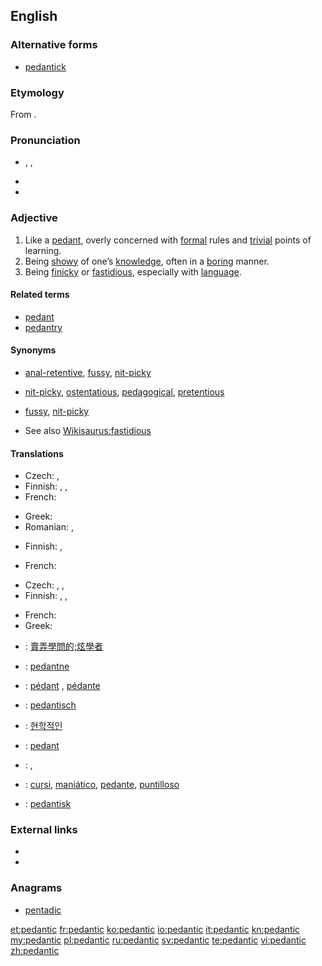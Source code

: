 {{was wotd|2006|March|31}}
==English==

===Alternative forms===
* [[pedantick]] {{qualifier|obsolete}}

===Etymology===
From {{suffix|pedant|ic}}.

===Pronunciation===
* {{enPR|pa-dăn'tĭk}}, {{IPA|/pəˈdæn.tɪk/}}, {{SAMPA|/p@"d{ntIk/}}
* {{audio|en-us-pedantic.ogg|Audio (US)}}
* {{rhymes|æntɪk}}

===Adjective===
{{en-adj}}

# Like a [[pedant]], overly concerned with [[formal]] rules and [[trivial]] points of learning.
# Being [[showy]] of one’s [[knowledge]], often in a [[boring]] manner.
# Being [[finicky]] or [[fastidious]], especially with [[language]].

====Related terms====
* [[pedant]]
* [[pedantry]]

====Synonyms====
* {{sense|like a pedant}} {{qualifier|informal, derogatory}} [[anal-retentive]], [[fussy]], [[nit-picky]]
* {{sense|knowledge-peacock}} {{qualifier|sometimes applicable}} [[nit-picky]], [[ostentatious]], [[pedagogical]], [[pretentious]]
* {{sense|linguistically affected}} [[fussy]], [[nit-picky]]
* See also [[Wikisaurus:fastidious]]

====Translations====
{{trans-top|like a pedant}}
* Czech: {{t-|cs|pedantský|f}}, {{t-|cs|pedantický|m}}
* Finnish: {{t-|fi|pedanttinen}}, {{t-|fi|pikkumainen}}, {{t+|fi|pikkutarkka}}
* French: {{t+|fr|méticuleux}}
{{trans-mid}}
* Greek: {{t|el|σχολαστικός|tr=scholastikós}}
* Romanian: {{t|ro|meticulos}}, {{t|ro|pedant}}
{{trans-bottom}}

{{trans-top|being showy of one's knowledge}}
* Finnish: {{t-|fi|pedanttinen}}, {{t-|fi|rikkiviisas}}
{{trans-mid}}
* French: {{t+|fr|pédant}}
{{trans-bottom}}

{{trans-top|being finicky with language}}
* Czech: {{t-|cs|pedantský|f}}, {{t-|cs|pedantický|m}}, {{t-|cs|slovíčkářský|m}}
* Finnish: {{t-|fi|pedanttinen}}, {{t-|fi|sanatarkka}}, {{t-|fi|kirjaimellinen}}
{{trans-mid}}
* French: {{t|fr|pointilleux}}
* Greek: {{t|el|σχολαστικός|tr=scholastikós}}
{{trans-bottom}}

{{checktrans-top}}
* {{ttbc|zh}}: [[賣弄學問的;炫學者]]
* {{ttbc|et}}: [[pedantne]]
* {{ttbc|fr}}: [[pédant]] {{m}}, [[pédante]] {{f}}
* {{ttbc|de}}: [[pedantisch]]
{{trans-mid}}
* {{ttbc|ko}}: [[현학적인]]
* {{ttbc|ro}}: [[pedant]]
* {{ttbc|sh}}: {{t|sh|pedantan|alt=pèdantan}}, {{t|sh|педантан|alt=пѐдантан|sc=Cyrl}}
* {{ttbc|es}}: [[cursi]], [[maniático]], [[pedante]], [[puntilloso]]
* {{ttbc|sv}}: [[pedantisk]]
{{trans-bottom}}

===External links===
* {{R:Century 1911}}
* {{R:OneLook}}

===Anagrams===
* [[pentadic#English|pentadic]]

[[et:pedantic]]
[[fr:pedantic]]
[[ko:pedantic]]
[[io:pedantic]]
[[it:pedantic]]
[[kn:pedantic]]
[[my:pedantic]]
[[pl:pedantic]]
[[ru:pedantic]]
[[sv:pedantic]]
[[te:pedantic]]
[[vi:pedantic]]
[[zh:pedantic]]